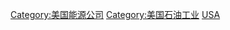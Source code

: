 {{Commonscat|Oil companies of the United States}}
[[Category:美国能源公司|Category:美国能源公司]]
[[Category:美国石油工业|Category:美国石油工业]]
[[Category:各国石油公司|USA]]